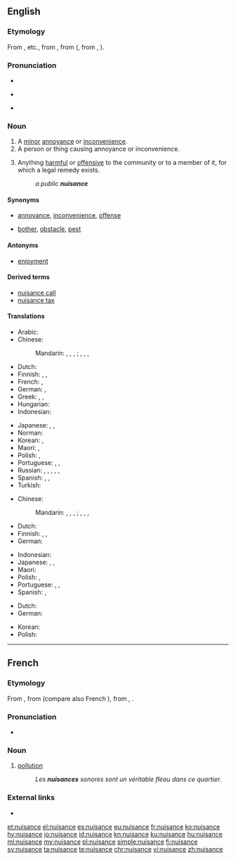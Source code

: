 ==English==

===Etymology===
From {{etyl|xno|en}} {{term|nusaunce|lang=fro}}, {{m|fro|nussance}} etc., from {{etyl|fro|en}} {{term|nuisance|lang=fro}}, from {{m|fro|nuisir||to harm}} (, from {{etyl|la|en}} {{m|la|noceō||I harm}}, {{m|la|nocēre}}).

===Pronunciation===
* {{audio|en-us-nuisance.ogg|Audio (US)|lang=en}}
* {{a|US}} {{IPA|/ˈnuːsəns/|lang=en}}
* {{a|UK}} {{IPA|/ˈnjuːsəns/|lang=en}}

===Noun===
{{wikipedia}}
{{en-noun}}

# A [[minor]] [[annoyance]] or [[inconvenience]].
# A person or thing causing annoyance or inconvenience.
# {{context|legal|lang=en}} Anything [[harmful]] or [[offensive]] to the community or to a member of it, for which a legal remedy exists.
#: ''a public '''nuisance'''''

====Synonyms====
* {{sense|minor annoyance or inconvenience}} [[annoyance]], [[inconvenience]], [[offense]]
* {{sense|person or thing causing annoyance or inconvenience}} [[bother]], [[obstacle]], [[pest]]

====Antonyms====
* {{sense|minor annoyance or inconvenience}} [[enjoyment]]

====Derived terms====
* [[nuisance call]]
* [[nuisance tax]]

====Translations====
{{trans-top|minor annoyance or inconvenience}}
* Arabic: {{t|ar|إِزْعَاج|m}}
* Chinese:
*: Mandarin: {{t|cmn|[[討厭]][[的]][[事]]|sc=Hani}}, {{t|cmn|[[讨厌]][[的]][[事]]|tr=tǎoyàn de shì|sc=Hani}}, {{t|cmn|[[麻煩]][[事]]|sc=Hani}}, {{t|cmn|[[麻烦]][[事]]|tr=máfan shì|sc=Hani}} {{qualifier|thing}}; {{t|cmn|[[討厭]][[的]][[人]]|sc=Hani}}, {{t|cmn|[[讨厌]][[的]][[人]]|tr=tǎoyàn de rén|sc=Hani}}, {{t|cmn|[[麻煩]][[人]]|sc=Hani}}, {{t|cmn|[[麻烦]][[人]]|tr=máfan rén|sc=Hani}} {{qualifier|person}}
* Dutch: {{t+|nl|overlast|m}}
* Finnish: {{t+|fi|harmi}}, {{t|fi|kiusa}}, {{t+|fi|riesa}}
* French: {{t+|fr|embêtement|m}}, {{t+|fr|nuisance|f}}
* German: {{t+|de|Ärgernis|n}}, {{t+|de|Ärger|m}}
* Greek: {{t+|el|μπελάς|m|sc=Grek}}, {{t+|el|βάσανο|n|sc=Grek}}, {{t+|el|ενόχληση|f|sc=Grek}}
* Hungarian: {{t+|hu|kellemetlenség}}
* Indonesian: {{t+|id|gangguan}}
{{trans-mid}}
* Japanese: {{t+|ja|迷惑|tr=めいわく, meiwaku|sc=Jpan}}, {{t|ja|[[迷惑]]な[[物]]|tr=めいわくなもの, meiwaku na mono|sc=Jpan}} {{qualifier|thing}}, {{t|ja|迷惑な人|tr=めいわくなひと|sc=Jpan}} {{qualifier|person}}
* Norman: {{t|nrf|emmèrde|f}}
* Korean: {{t+|ko|성가심|sc=Hang}}, {{t|ko|불쾌함|sc=Hang}}
* Maori: {{t|mi|pōrearea}}, {{t|mi|whakahōhā}}
* Polish: {{t|pl|niedogodność|f}}, {{t+|pl|uciążliwość|f}}
* Portuguese: {{t+|pt|incômodo}}, {{t+|pt|distúrbio}}, {{t+|pt|inconveniente}}
* Russian: {{t+|ru|неприя́тность|f}}, {{t+|ru|доса́да|f}}, {{t+|ru|неудо́бство|n}}, {{t+|ru|поме́ха|f}}, {{t+|ru|доса́да|f}}, {{t|ru|ньюснс|m}}
* Spanish: {{t+|es|molestia|f}}, {{t+|es|engorro|m}}, {{t+|es|incomodidad|f}}
* Turkish: {{t+|tr|sıkıntı}}
{{trans-bottom}}

{{trans-top|person or thing causing annoyance of inconvenience}}
* Chinese:
*: Mandarin: {{t|cmn|討厭的事|sc=Hani}}, {{t|cmn|讨厌的事|tr=tǎoyàn de shì|sc=Hani}}, {{t|cmn|麻煩事|sc=Hani}}, {{t|cmn|麻烦事|tr=máfan shì|sc=Hani}} {{qualifier|thing}}; {{t|cmn|討厭的人|sc=Hani}}, {{t|cmn|讨厌的人|tr=tǎoyàn de rén|sc=Hani}}, {{t|cmn|麻煩人|sc=Hani}}, {{t|cmn|麻烦人|tr=máfan rén|sc=Hani}} {{qualifier|person}}
* Dutch: {{t|nl|lastpost|m}}
* Finnish: {{t|fi|kiusankappale}}, {{t+|fi|riesa}}, {{t|fi|maanvaiva}}
* German: {{t+|de|Quälgeist|m}}
{{trans-mid}}
* Indonesian: {{t|id|orang rewel}}
* Japanese: {{t|ja|厄介者|tr=やっかいもの, yakkai-mono}}, {{t|ja|迷惑な物|tr=めいわくなもの, meiwaku na mono|sc=Jpan}} {{qualifier|thing}}, {{t|ja|迷惑な人|tr=めいわくなひと|sc=Jpan}} {{qualifier|person}}
* Maori: {{t|mi|pōrearea}}
* Polish: {{t|pl|utrapieniec|m-pr}}, {{t|pl|utrapienie|n}}
* Portuguese: {{t+|pt|inconveniente}}, {{t+|pt|inadequado}}, {{t+|pt|inoportuno}}
* Spanish: {{t|es|inconveniente|m}}, {{t+|es|estorbo|m}}
{{trans-bottom}}

{{trans-top|law: anything harmful or offensive to the community or to a member of it}}
* Dutch: {{t+|nl|overlast|m}}
* German: {{t+|de|Belästigung|f}}
{{trans-mid}}
* Korean: {{t+|ko|방해|sc=Hang}}
* Polish: {{t|pl|zakłócenie porządku|n}}
{{trans-bottom}}

----

==French==

===Etymology===
From {{etyl|fro|fr}} {{term|nuisance|lang=fro}}, from {{m|fro|nuisir||to harm}} (compare also French {{m|fr|nuire}}), from {{etyl|la|fr}} {{m|la|noceō||I harm}}, {{m|la|nocēre}}.

===Pronunciation===
* {{IPA|/nɥi.zɑ̃s/|lang=fr}}

===Noun===
{{fr-noun|f}}

# [[pollution]]
#: ''Les '''nuisances''' sonores sont un véritable fléau dans ce quartier.''

===External links===
* {{R:TLFi}}

[[et:nuisance]]
[[el:nuisance]]
[[es:nuisance]]
[[eu:nuisance]]
[[fr:nuisance]]
[[ko:nuisance]]
[[hy:nuisance]]
[[io:nuisance]]
[[id:nuisance]]
[[kn:nuisance]]
[[ku:nuisance]]
[[hu:nuisance]]
[[ml:nuisance]]
[[my:nuisance]]
[[pl:nuisance]]
[[simple:nuisance]]
[[fi:nuisance]]
[[sv:nuisance]]
[[ta:nuisance]]
[[te:nuisance]]
[[chr:nuisance]]
[[vi:nuisance]]
[[zh:nuisance]]